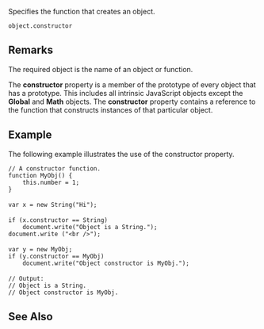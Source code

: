 Specifies the function that creates an object.

 object.constructor
==Remarks==
The required object is the name of an object or function.

The '''constructor''' property is a member of the prototype of every object that has a prototype. This includes all intrinsic JavaScript objects except the '''Global''' and '''Math''' objects. The '''constructor''' property contains a reference to the function that constructs instances of that particular object.


==Example==
The following example illustrates the use of the constructor property.

 // A constructor function.
 function MyObj() {
     this.number = 1;
 }
 
 var x = new String("Hi");
 
 if (x.constructor == String)
     document.write("Object is a String.");
 document.write ("&lt;br /&gt;");
 
 var y = new MyObj;
 if (y.constructor == MyObj)
     document.write("Object constructor is MyObj.");
 
 // Output:
 // Object is a String.
 // Object constructor is MyObj.

==See Also==

              
